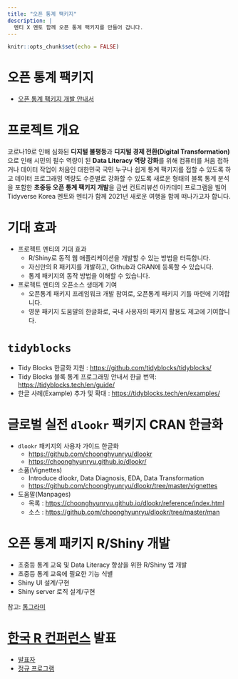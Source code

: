 ```yaml
---
title: "오픈 통계 팩키지"
description: |
  멘티 X 멘토 함께 오픈 통계 팩키지를 만들어 갑니다.
---
```


```r
knitr::opts_chunk$set(echo = FALSE)
```

# 오픈 통계 팩키지

- [오픈 통계 팩키지 개발 안내서](https://docs.google.com/presentation/d/1xXQ_DzjSaS24Kr7c_rqiaAr5GqP5gsEKujq5fQNy-MA/edit?usp=sharing)


# 프로젝트 개요

코로나19로 인해 심화된 **디지털 불평등**과 **디지털 경제 전환(Digital Transformation)**으로 인해 시민의 필수 역량이 된 **Data Literacy 역량 강화**를 위해 컴퓨터를 처음 접하거나 데이터 작업이 처음인 대한민국 국민 누구나 쉽게 통계 팩키지를 접할 수 있도록 하고 데이터 프로그래밍 역량도 수준별로 강화할 수 있도록 새로운 형태의 블록 통계 분석을 포함한 **초중등 오픈 통계 팩키지 개발**을 금번 컨트리뷰션 아카데미 프로그램을 빌어 Tidyverse Korea 멘토와 멘티가 함께 2021년 새로운 여행을 함께 떠나가고자 합니다.

# 기대 효과

- 프로젝트 멘티의 기대 효과
    - R/Shiny로 동적 웹 애플리케이션을 개발할 수 있는 방법을 터득합니다.
    - 자신만의 R 패키지를 개발하고, Github과 CRAN에 등록할 수 있습니다.
    - 통계 패키지의 동작 방법을 이해할 수 있습니다. 
- 프로젝트 멘티의 오픈소스 생태계 기여
    - 오픈통계 패키지 프레임워크 개발 참여로, 오픈통계 패키지 기틀 마련에 기여합니다.
    - 영문 패키지 도움말의 한글화로, 국내 사용자의 패키지 활용도 제고에 기여합니다.

# `tidyblocks`

- Tidy Blocks 한글화 지원 : <https://github.com/tidyblocks/tidyblocks/>
- Tidy Blocks 블록 통계 프로그래밍 안내서 한글 번역: <https://tidyblocks.tech/en/guide/>
- 한글 사례(Example) 추가 및 확대 : <https://tidyblocks.tech/en/examples/>

# 글로벌 실전 `dlookr` 팩키지 CRAN 한글화

- `dlookr` 패키지의 사용자 가이드 한글화
    - <https://github.com/choonghyunryu/dlookr>
    - <https://choonghyunryu.github.io/dlookr/>
- 소품(Vignettes)
    - Introduce dlookr, Data Diagnosis, EDA, Data Transformation
    - <https://github.com/choonghyunryu/dlookr/tree/master/vignettes>
- 도움말(Manpages)
    - 목록 : <https://choonghyunryu.github.io/dlookr/reference/index.html>
    - 소스 : <https://github.com/choonghyunryu/dlookr/tree/master/man>

# 오픈 통계 패키지 R/Shiny 개발

- 초중등 통계 교육 및 Data Literacy 향상을 위한 R/Shiny 앱 개발
- 초중등 통계 교육에 필요한 기능 식별
- Shiny UI 설계/구현
- Shiny server 로직 설계/구현

참고: [통그라미](https://mdis.kostat.go.kr/tong/index.html)

# [한국 R 컨퍼런스](https://use-r.kr/) 발표

- [발표자](https://use-r.kr/speaker.html)
- [정규 프로그램](https://use-r.kr/program.html)








